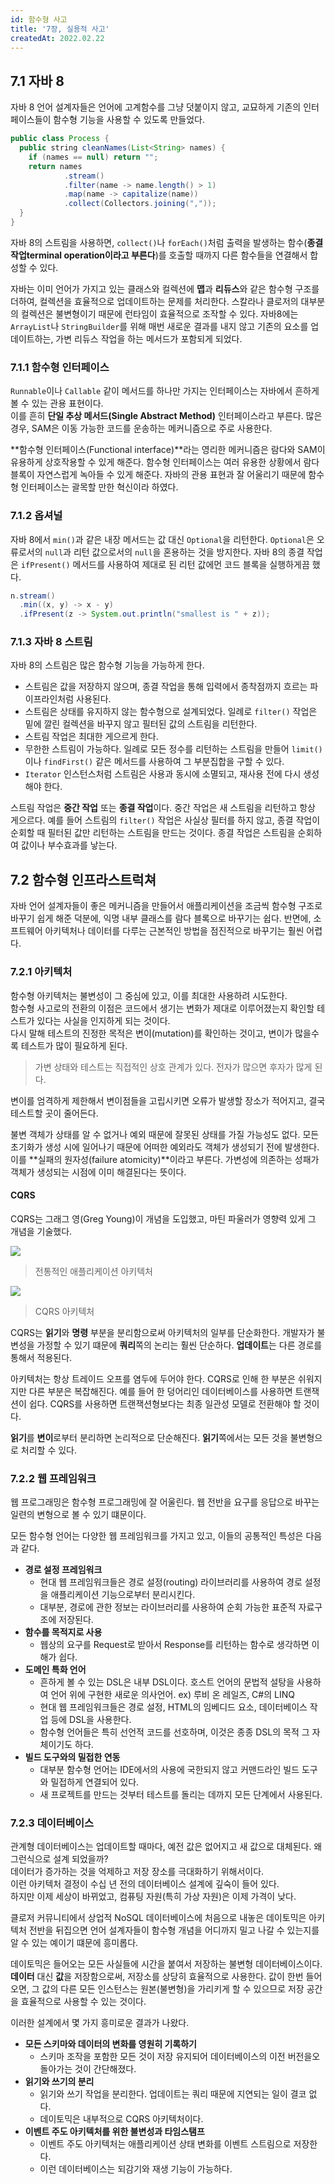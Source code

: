 ```yaml
---
id: 함수형 사고
title: '7장, 실용적 사고'
createdAt: 2022.02.22
---
```


## 7.1 자바 8

자바 8 언어 설계자들은 언어에 고계함수를 그냥 덧붙이지 않고, 교묘하게 기존의 인터페이스들이 함수형 기능을 사용할 수 있도록 만들었다.

```java
public class Process {
  public string cleanNames(List<String> names) {
    if (names == null) return "";
    return names
            .stream()
            .filter(name -> name.length() > 1)
            .map(name -> capitalize(name))
            .collect(Collectors.joining(","));
  }
}
```

자바 8의 스트림을 사용하면, `collect()`나 `forEach()`처럼 출력을 발생하는 함수(**종결 작업terminal operation이라고 부른다**)를 호출할 때까지
다른 함수들을 연결해서 합성할 수 있다.

자바는 이미 언어가 가지고 있는 클래스와 컬렉션에 **맵**과 **리듀스**와 같은 함수형 구조를 더하여, 컬렉션을 효율적으로 업데이트하는 문제를 처리한다.
스칼라나 클로저의 대부분의 컬렉션은 불변형이기 때문에 런타임이 효율적으로 조작할 수 있다. 자바8에는 `ArrayList`나 `StringBuilder`를 위해
매번 새로운 결과를 내지 않고 기존의 요소를 업데이트하는, 가변 리듀스 작업을 하는 메서드가 포함되게 되었다.

### 7.1.1 함수형 인터페이스

`Runnable`이나 `Callable` 같이 메서드를 하나만 가지는 인터페이스는 자바에서 흔하게 볼 수 있는 관용 표현이다.<br/>
이를 흔히 **단일 추상 메서드(Single Abstract Method)** 인터페이스라고 부른다. 많은 경우, SAM은 이동 가능한 코드를 운송하는 메커니즘으로 주로 사용한다.

**함수형 인터페이스(Functional interface)**라는 영리한 메커니즘은 람다와 SAM이 유용하게 상호작용할 수 있게 해준다.
함수형 인터페이스는 여러 유용한 상황에서 람다 블록이 자연스럽게 녹아들 수 있게 해준다. 자바의 관용 표현과 잘 어울리기 때문에 함수형 인터페이스는 괄목할 만한 혁신이라 하였다.

### 7.1.2 옵셔널

자바 8에서 `min()`과 같은 내장 메서드는 값 대신 `Optional`을 리턴한다. `Optional`은 오류로서의 `null`과 리턴 값으로서의 `null`을 혼용하는 것을 방지한다.
자바 8의 종결 작업은 `ifPresent()` 메서드를 사용하여 제대로 된 리턴 값에먼 코드 블록을 실행하게끔 했다.

```java
n.stream()
  .min((x, y) -> x - y)
  .ifPresent(z -> System.out.println("smallest is " + z));
```

### 7.1.3 자바 8 스트림

자바 8의 스트림은 많은 함수형 기능을 가능하게 한다.

- 스트림은 값을 저장하지 않으며, 종결 작업을 통해 입력에서 종착점까지 흐르는 파이프라인처럼 사용된다.
- 스트림은 상태를 유지하지 않는 함수형으로 설계되었다. 일례로 `filter()` 작업은 밑에 깔린 컬렉션을 바꾸지 않고 필터된 값의 스트림을 리턴한다.
- 스트림 작업은 최대한 게으르게 한다.
- 무한한 스트림이 가능하다. 일례로 모든 정수를 리턴하는 스트림을 만들어 `limit()`이나 `findFirst()` 같은 메서드를 사용하여 그 부분집합을 구할 수 있다.
- `Iterator` 인스턴스처럼 스트림은 사용과 동시에 소멸되고, 재사용 전에 다시 생성해야 한다.

스트림 작업은 **중간 작업** 또는 **종결 작업**이다. 중간 작업은 새 스트림을 리턴하고 항상 게으르다. 예를 들어 스트림의 `filter()` 작업은 사실상 필터를 하지 않고, 종결 작업이 순회할 때 필터된 값만 리턴하는 스트림을 만드는 것이다.
종결 작업은 스트림을 순회하여 값이나 부수효과를 낳는다.

## 7.2 함수형 인프라스트럭쳐

자바 언어 설계자들이 좋은 메커니즘을 만들어서 애플리케이션을 조금씩 함수형 구조로 바꾸기 쉽게 해준 덕분에, 익명 내부 클래스를 람다 블록으로 바꾸기는 쉽다.
반면에, 소프트웨어 아키텍처나 데이터를 다루는 근본적인 방법을 점진적으로 바꾸기는 훨씬 어렵다.

### 7.2.1 아키텍처

함수형 아키텍처는 불변성이 그 중심에 있고, 이를 최대한 사용하려 시도한다.<br/>
함수형 사고로의 전환의 이점은 코드에서 생기는 변화가 제대로 이루어졌는지 확인할 테스트가 있다는 사실을 인지하게 되는 것이다.<br/>
다시 말해 테스트의 진정한 목적은 변이(mutation)를 확인하는 것이고, 변이가 많을수록 테스트가 많이 필요하게 된다.

> 가변 상태와 테스트는 직접적인 상호 관계가 있다. 전자가 많으면 후자가 많게 된다.

변이를 엄격하게 제한해서 변이점들을 고립시키면 오류가 발생할 장소가 적어지고, 결국 테스트할 곳이 줄어든다.

불변 객체가 상태를 알 수 없거나 예외 때문에 잘못된 상태를 가질 가능성도 없다.
모든 초기화가 생성 시에 일어나기 때문에 어떠한 예외라도 객체가 생성되기 전에 발생한다.<br/>
이를 **실패의 원자성(failure atomicity)**이라고 부른다. 가변성에 의존하는 성패가 객체가 생성되는 시점에 이미 해결된다는 뜻이다.

#### CQRS

CQRS는 그래그 영(Greg Young)이 개념을 도입했고, 마틴 파울러가 영향력 있게 그 개념을 기술했다.

<img className='w-8/12' src='/assets/images/functional-thinking-7-1.png' />

> 전통적인 애플리케이션 아키텍처

<img className='w-8/12' src='/assets/images/functional-thinking-7-2.png' />

> CQRS 아키텍처

CQRS는 **읽기**와 **명령** 부분을 분리함으로써 아키텍처의 일부를 단순화한다.
개발자가 불변성을 가정할 수 있기 떄문에 **쿼리**쪽의 논리는 훨씬 단순하다. **업데이트**는 다른 경로를 통해서 적용된다.

아키텍처는 항상 트레이드 오프를 염두에 두어야 한다. CQRS로 인해 한 부분은 쉬워지지만 다른 부분은 복잡해진다.
예를 들어 한 덩어리인 데이터베이스를 사용하면 트랜잭션이 쉽다. CQRS를 사용하면 트랜잭션형보다는 최종 일관성 모델로 전환해야 할 것이다.

**읽기**를 **변이**로부터 분리하면 논리적으로 단순해진다. **읽기**쪽에서는 모든 것을 불변형으로 처리할 수 있다.

### 7.2.2 웹 프레임워크

웹 프로그래밍은 함수형 프로그래밍에 잘 어울린다. 웹 전반을 요구를 응답으로 바꾸는 일련의 변형으로 볼 수 있기 떄문이다.

모든 함수형 언어는 다양한 웹 프레임워크를 가지고 있고, 이들의 공통적인 특성은 다음과 같다.

- **경로 설정 프레임워크**
  - 현대 웹 프레임워크들은 경로 설정(routing) 라이브러리를 사용하여 경로 설정을 애플리케이션 기능으로부터 분리시킨다.
  - 대부분, 경로에 관한 정보는 라이브러리를 사용하여 순회 가능한 표준적 자료구조에 저장된다.
- **함수를 목적지로 사용**
  - 웹상의 요구를 Request로 받아서 Response를 리턴하는 함수로 생각하면 이해가 쉽다.
- **도메인 특화 언어**
  - 흔하게 볼 수 있는 DSL은 내부 DSL이다. 호스트 언어의 문법적 설탕을 사용하여 언어 위에 구현한 새로운 의사언어. ex) 루비 온 레일즈, C#의 LINQ
  - 현대 웹 프레임워크들은 경로 설정, HTML의 임베디드 요소, 데이터베이스 작업 등에 DSL을 사용한다.
  - 함수형 언어들은 특히 선언적 코드를 선호하며, 이것은 종종 DSL의 목적 그 자체이기도 하다.
- **빌드 도구와의 밀접한 연동**
  - 대부분 함수형 언어는 IDE에서의 사용에 국한되지 않고 커맨드라인 빌드 도구와 밀접하게 연결되어 있다.
  - 새 프로젝트를 만드는 것부터 테스트를 돌리는 데까지 모든 단계에서 사용된다.

### 7.2.3 데이터베이스

관계형 데이터베이스는 업데이트할 때마다, 예전 값은 없어지고 새 값으로 대체된다. 왜 그런식으로 설계 되었을까?<br/>
데이터가 증가하는 것을 억제하고 저장 장소를 극대화하기 위해서이다.<br/>
이런 아키텍처 결정이 수십 년 전의 데이터베이스 설계에 깊숙이 들어 있다.<br/>
하지만 이제 세상이 바뀌었고, 컴퓨팅 자원(특히 가상 자원)은 이제 가격이 낮다.<br/>

클로저 커뮤니티에서 상업적 NoSQL 데이터베이스에 처음으로 내놓은 데이토믹은 아키텍처 전반을 뒤집으면 언어 설계자들이 함수형 개념을
어디까지 밀고 나갈 수 있는지를 알 수 있는 예이기 떄문에 흥미롭다.<br/>

데이토믹은 들어오는 모든 사실들에 시간을 붙여서 저장하는 불변형 데이터베이스이다.<br/>
**데이터** 대신 **값**을 저장함으로써, 저장소를 상당히 효율적으로 사용한다. 값이 한번 들어오면, 그 값의 다른 모든 인스턴스는 원본(불변형)을 가리키게 할 수 있으므로
저장 공간을 효율적으로 사용할 수 있는 것이다.

이러한 설계에서 몇 가지 흥미로운 결과가 나왔다.

- **모든 스키마와 데이터의 변화를 영원히 기록하기**
  - 스키마 조작을 포함한 모든 것이 저장 유지되어 데이터베이스의 이전 버전을오 돌아가는 것이 간단해졌다.
- **읽기와 쓰기의 분리**
  - 읽기와 쓰기 작업을 분리한다. 업데이트는 쿼리 때문에 지연되는 일이 결코 없다.
  - 데이토믹은 내부적으로 CQRS 아키텍처이다.
- **이벤트 주도 아키텍처를 위한 불변성과 타임스탬프**
  - 이벤트 주도 아키텍처는 애플리케이션 상태 변화를 이벤트 스트림으로 저장한다.
  - 이런 데이터베이스는 되감기와 재생 기능이 가능하다.
